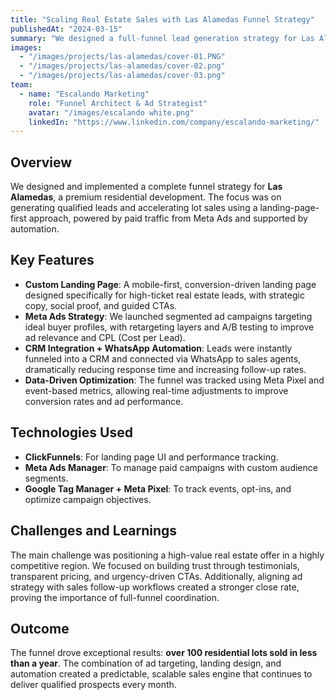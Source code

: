 ```yaml
---
title: "Scaling Real Estate Sales with Las Alamedas Funnel Strategy"
publishedAt: "2024-03-15"
summary: "We designed a full-funnel lead generation strategy for Las Alamedas, a premium residential development, combining Meta Ads with high-converting landing pages and automated follow-up systems."
images:
  - "/images/projects/las-alamedas/cover-01.PNG"
  - "/images/projects/las-alamedas/cover-02.png"
  - "/images/projects/las-alamedas/cover-03.png"
team:
  - name: "Escalando Marketing"
    role: "Funnel Architect & Ad Strategist"
    avatar: "/images/escalando white.png"
    linkedIn: "https://www.linkedin.com/company/escalando-marketing/"
---
```


## Overview

We designed and implemented a complete funnel strategy for **Las Alamedas**, a premium residential development. The focus was on generating qualified leads and accelerating lot sales using a landing-page-first approach, powered by paid traffic from Meta Ads and supported by automation.

## Key Features

- **Custom Landing Page**: A mobile-first, conversion-driven landing page designed specifically for high-ticket real estate leads, with strategic copy, social proof, and guided CTAs.
- **Meta Ads Strategy**: We launched segmented ad campaigns targeting ideal buyer profiles, with retargeting layers and A/B testing to improve ad relevance and CPL (Cost per Lead).
- **CRM Integration + WhatsApp Automation**: Leads were instantly funneled into a CRM and connected via WhatsApp to sales agents, dramatically reducing response time and increasing follow-up rates.
- **Data-Driven Optimization**: The funnel was tracked using Meta Pixel and event-based metrics, allowing real-time adjustments to improve conversion rates and ad performance.

## Technologies Used

- **ClickFunnels**: For landing page UI and performance tracking.
- **Meta Ads Manager**: To manage paid campaigns with custom audience segments.
- **Google Tag Manager + Meta Pixel**: To track events, opt-ins, and optimize campaign objectives.

## Challenges and Learnings

The main challenge was positioning a high-value real estate offer in a highly competitive region. We focused on building trust through testimonials, transparent pricing, and urgency-driven CTAs. Additionally, aligning ad strategy with sales follow-up workflows created a stronger close rate, proving the importance of full-funnel coordination.

## Outcome

The funnel drove exceptional results: **over 100 residential lots sold in less than a year**. The combination of ad targeting, landing design, and automation created a predictable, scalable sales engine that continues to deliver qualified prospects every month.
